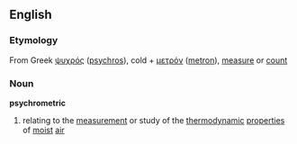 ==English==
===Etymology===
From Greek [[ψυχρός]] ([[psychros]]), cold + [[μετρόν]] ([[metron]]), [[measure]] or  [[count]]
===Noun===
'''psychrometric'''
#relating to the [[measurement]] or study of the [[thermodynamic]] [[properties]] of [[moist]] [[air]]